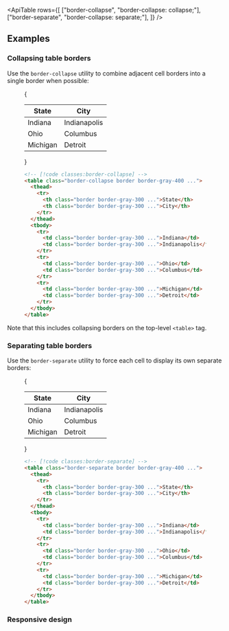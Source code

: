 


<ApiTable
  rows={[
    ["border-collapse", "border-collapse: collapse;"],
    ["border-separate", "border-collapse: separate;"],
  ]}
/>

## Examples

### Collapsing table borders

Use the `border-collapse` utility to combine adjacent cell borders into a single border when possible:

<Figure>

<Example padding={false}>
  {
    <div className="px-4 py-8 sm:px-8">
      <table className="w-full border-collapse border border-gray-400 bg-white text-sm dark:border-gray-500 dark:bg-gray-800">
        <thead className="bg-gray-50 dark:bg-gray-700">
          <tr>
            <th className="w-1/2 border border-gray-300 p-4 text-left font-semibold text-gray-900 dark:border-gray-600 dark:text-gray-200">
              State
            </th>
            <th className="w-1/2 border border-gray-300 p-4 text-left font-semibold text-gray-900 dark:border-gray-600 dark:text-gray-200">
              City
            </th>
          </tr>
        </thead>
        <tbody>
          <tr>
            <td className="border border-gray-300 p-4 text-gray-500 dark:border-gray-700 dark:text-gray-400">
              Indiana
            </td>
            <td className="border border-gray-300 p-4 text-gray-500 dark:border-gray-700 dark:text-gray-400">
              Indianapolis
            </td>
          </tr>
          <tr>
            <td className="border border-gray-300 p-4 text-gray-500 dark:border-gray-700 dark:text-gray-400">Ohio</td>
            <td className="border border-gray-300 p-4 text-gray-500 dark:border-gray-700 dark:text-gray-400">
              Columbus
            </td>
          </tr>
          <tr>
            <td className="border border-gray-300 p-4 text-gray-500 dark:border-gray-700 dark:text-gray-400">
              Michigan
            </td>
            <td className="border border-gray-300 p-4 text-gray-500 dark:border-gray-700 dark:text-gray-400">
              Detroit
            </td>
          </tr>
        </tbody>
      </table>
    </div>
  }
</Example>

```html
<!-- [!code classes:border-collapse] -->
<table class="border-collapse border border-gray-400 ...">
  <thead>
    <tr>
      <th class="border border-gray-300 ...">State</th>
      <th class="border border-gray-300 ...">City</th>
    </tr>
  </thead>
  <tbody>
    <tr>
      <td class="border border-gray-300 ...">Indiana</td>
      <td class="border border-gray-300 ...">Indianapolis</td>
    </tr>
    <tr>
      <td class="border border-gray-300 ...">Ohio</td>
      <td class="border border-gray-300 ...">Columbus</td>
    </tr>
    <tr>
      <td class="border border-gray-300 ...">Michigan</td>
      <td class="border border-gray-300 ...">Detroit</td>
    </tr>
  </tbody>
</table>
```

</Figure>

Note that this includes collapsing borders on the top-level `<table>` tag.

### Separating table borders

Use the `border-separate` utility to force each cell to display its own separate borders:

<Figure>

<Example padding={false}>
  {
    <div className="px-4 py-8 sm:px-8">
      <table className="w-full border-separate border border-gray-400 bg-white text-sm dark:border-gray-500 dark:bg-gray-800">
        <thead className="bg-gray-50 dark:bg-gray-700">
          <tr>
            <th className="w-1/2 border border-gray-300 p-4 text-left font-semibold text-gray-900 dark:border-gray-600 dark:text-gray-200">
              State
            </th>
            <th className="w-1/2 border border-gray-300 p-4 text-left font-semibold text-gray-900 dark:border-gray-600 dark:text-gray-200">
              City
            </th>
          </tr>
        </thead>
        <tbody>
          <tr>
            <td className="border border-gray-300 p-4 text-gray-500 dark:border-gray-700 dark:text-gray-400">
              Indiana
            </td>
            <td className="border border-gray-300 p-4 text-gray-500 dark:border-gray-700 dark:text-gray-400">
              Indianapolis
            </td>
          </tr>
          <tr>
            <td className="border border-gray-300 p-4 text-gray-500 dark:border-gray-700 dark:text-gray-400">Ohio</td>
            <td className="border border-gray-300 p-4 text-gray-500 dark:border-gray-700 dark:text-gray-400">
              Columbus
            </td>
          </tr>
          <tr>
            <td className="border border-gray-300 p-4 text-gray-500 dark:border-gray-700 dark:text-gray-400">
              Michigan
            </td>
            <td className="border border-gray-300 p-4 text-gray-500 dark:border-gray-700 dark:text-gray-400">
              Detroit
            </td>
          </tr>
        </tbody>
      </table>
    </div>
  }
</Example>

```html
<!-- [!code classes:border-separate] -->
<table class="border-separate border border-gray-400 ...">
  <thead>
    <tr>
      <th class="border border-gray-300 ...">State</th>
      <th class="border border-gray-300 ...">City</th>
    </tr>
  </thead>
  <tbody>
    <tr>
      <td class="border border-gray-300 ...">Indiana</td>
      <td class="border border-gray-300 ...">Indianapolis</td>
    </tr>
    <tr>
      <td class="border border-gray-300 ...">Ohio</td>
      <td class="border border-gray-300 ...">Columbus</td>
    </tr>
    <tr>
      <td class="border border-gray-300 ...">Michigan</td>
      <td class="border border-gray-300 ...">Detroit</td>
    </tr>
  </tbody>
</table>
```

</Figure>

### Responsive design

<ResponsiveDesign
  element="table"
  property="border-collapse"
  defaultClass="border-collapse"
  featuredClass="border-separate"
/>



